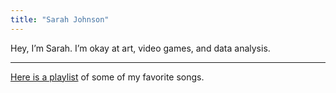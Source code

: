 ```yaml
---
title: "Sarah Johnson"
---
```


Hey, I'm Sarah. I'm okay at art, video games, and data analysis.

---

[Here is a playlist](https://open.spotify.com/playlist/2m9yQdlbkVmfCSiSJ5vaDb) of some of my favorite songs.
